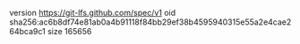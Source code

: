 version https://git-lfs.github.com/spec/v1
oid sha256:ac6b8df74e81ab0a4b91118f84bb29ef38b4595940315e55a2e4cae264bca9c1
size 165656
